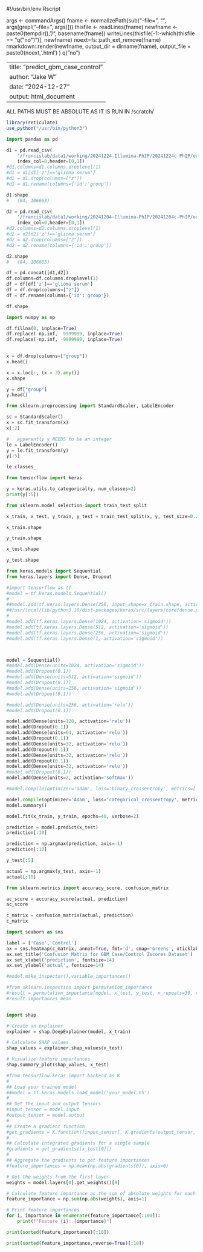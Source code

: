 #!/usr/bin/env Rscript

args <- commandArgs()
fname <- normalizePath(sub("--file=", "", args[grepl("--file=", args)]))
thisfile <- readLines(fname)
newfname <- paste0(tempdir(), "/", basename(fname))
writeLines(thisfile[-1:-which(thisfile == "q(\"no\")")], newfname)
noext=fs::path_ext_remove(fname)
rmarkdown::render(newfname, output_dir = dirname(fname), output_file = paste0(noext,'.html') )
q("no")




---
title: "predict_gbm_case_control"
author: "Jake W"
date: "2024-12-27"
output: html_document
---


ALL PATHS MUST BE ABSOLUTE AS IT IS RUN IN /scratch/




```r

library(reticulate)
use_python("/usr/bin/python3")
```

```python
import pandas as pd
```


```python
d1 = pd.read_csv(
	'/francislab/data1/working/20241224-Illumina-PhIP/20241224c-PhIP/out.gbm/Zscores.minimums.filtered.csv',
	index_col=0,header=[0,1])
#d1.columns=d1.columns.droplevel(1)
#d1 = d1[d1['z']=='glioma serum']
#d1 = d1.drop(columns=["z"])
#d1 = d1.rename(columns={'id':'group'})

d1.shape
#	(84, 106663)
```

```python
d2 = pd.read_csv(
	'/francislab/data1/working/20241204-Illumina-PhIP/20241204c-PhIP/out.gbm.test7/Zscores.minimums.filtered.csv',
	index_col=0,header=[0,1])
#d2.columns=d2.columns.droplevel(1)
#d2 = d2[d2['z']=='glioma serum']
#d2 = d2.drop(columns=["z"])
#d2 = d2.rename(columns={'id':'group'})

d2.shape
#	(84, 106663)
```

```python
df = pd.concat([d1,d2])
df.columns=df.columns.droplevel(1)
df = df[df['z']=='glioma serum']
df = df.drop(columns=["z"])
df = df.rename(columns={'id':'group'})

df.shape
```

```python
import numpy as np
```


```python

df.fillna(0, inplace=True)
df.replace( np.inf,  9999999, inplace=True)
df.replace(-np.inf, -9999999, inplace=True)
 
```



```python
x = df.drop(columns=["group"])
x.head()
```

```python
x = x.loc[:, (x > 3).any()]
x.shape
```


```python
y = df["group"]
y.head()
```

```python
from sklearn.preprocessing import StandardScaler, LabelEncoder
```


```python
sc = StandardScaler()
x = sc.fit_transform(x)
x[:2]
```



```python
#	apparently y NEEDS to be an integer
le = LabelEncoder()
y = le.fit_transform(y)
y[:5]
```


```python
le.classes_
```


```python
from tensorflow import keras
```


```python
y = keras.utils.to_categorical(y, num_classes=2)
print(y[:5])
```

```python
from sklearn.model_selection import train_test_split

x_train, x_test, y_train, y_test = train_test_split(x, y, test_size=0.20, shuffle=True)
```

```python
x_train.shape
```

```python
y_train.shape
```

```python
x_test.shape
```

```python
y_test.shape
```


```python
from keras.models import Sequential
from keras.layers import Dense, Dropout
```



```python
#import tensorflow as tf
#model = tf.keras.models.Sequential()
#
##model.add(tf.keras.layers.Dense(256, input_shape=x_train.shape, activation='sigmoid'))
##/usr/local/lib/python3.10/dist-packages/keras/src/layers/core/dense.py:87: UserWarning: Do not pass an `input_shape`/`input_dim` argument to a layer. When using Sequential models, prefer using an `Input(shape)` object as the first layer in the model instead.
#
#model.add(tf.keras.layers.Dense(1024, activation='sigmoid'))
#model.add(tf.keras.layers.Dense(512, activation='sigmoid'))
#model.add(tf.keras.layers.Dense(256, activation='sigmoid'))
#model.add(tf.keras.layers.Dense(1, activation='sigmoid'))



model = Sequential()
#model.add(Dense(units=1024, activation='sigmoid'))
#model.add(Dropout(0.1))
#model.add(Dense(units=512, activation='sigmoid'))
#model.add(Dropout(0.1))
#model.add(Dense(units=256, activation='sigmoid'))
#model.add(Dropout(0.1))

#model.add(Dense(units=256, activation='relu'))
#model.add(Dropout(0.1))

model.add(Dense(units=128, activation='relu'))
model.add(Dropout(0.1))
model.add(Dense(units=64, activation='relu'))
model.add(Dropout(0.1))
model.add(Dense(units=32, activation='relu'))
model.add(Dropout(0.1))
model.add(Dense(units=32, activation='relu'))
model.add(Dropout(0.1))
model.add(Dense(units=32, activation='relu'))
#model.add(Dropout(0.1))
model.add(Dense(units=2, activation='softmax'))

```



```python
#model.compile(optimizer='adam', loss='binary_crossentropy', metrics=['accuracy'])

model.compile(optimizer='Adam', loss='categorical_crossentropy', metrics=['accuracy'])
model.summary()
```

```python
model.fit(x_train, y_train, epochs=40, verbose=2)
```


```python
prediction = model.predict(x_test)
prediction[:10]
```


```python
prediction = np.argmax(prediction, axis=-1)
prediction[:10]
```



```python
y_test[:5]
```

```python
actual = np.argmax(y_test, axis=-1)
actual[:10]
```


```python
from sklearn.metrics import accuracy_score, confusion_matrix

```


```python
ac_score = accuracy_score(actual, prediction)
ac_score
```



```python
c_matrix = confusion_matrix(actual, prediction)
c_matrix
```



```python
import seaborn as sns
```


```python
label = ['Case','Control']
ax = sns.heatmap(c_matrix, annot=True, fmt='d', cmap='Greens', xticklabels=label, yticklabels=label)
ax.set_title('Confusion Matrix for GBM Case/Control Zscores Dataset')
ax.set_xlabel('prediction', fontsize=14)
ax.set_ylabel('actual', fontsize=14)
```



```python

#model.make_inspector().variable_importances() 

#from sklearn.inspection import permutation_importance
#result = permutation_importance(model, x_test, y_test, n_repeats=30, random_state=0)
#result.importances_mean


import shap

# Create an explainer
explainer = shap.DeepExplainer(model, x_train) 

# Calculate SHAP values
shap_values = explainer.shap_values(x_test) 

# Visualize feature importances
shap.summary_plot(shap_values, x_test) 

```


```python

#from tensorflow.keras import backend as K 
#
## Load your trained model
##model = tf.keras.models.load_model('your_model.h5')
#
## Get the input and output tensors
#input_tensor = model.input 
#output_tensor = model.output 
#
## Create a gradient function
#get_gradients = K.function([input_tensor], K.gradients(output_tensor, input_tensor))
#
## Calculate integrated gradients for a single sample
#gradients = get_gradients([x_test[0]]) 
#
## Aggregate the gradients to get feature importances
#feature_importances = np.mean(np.abs(gradients[0]), axis=0) 

```

```python

# Get the weights from the first layer
weights = model.layers[0].get_weights()[0]

# Calculate feature importance as the sum of absolute weights for each feature
feature_importance = np.sum(np.abs(weights), axis=1)

# Print feature importances
for i, importance in enumerate(feature_importance[:100]):
    print(f"Feature {i}: {importance}")
```



```python
print(sorted(feature_importance)[:10])
```



```python
print(sorted(feature_importance,reverse=True)[:10])
```




